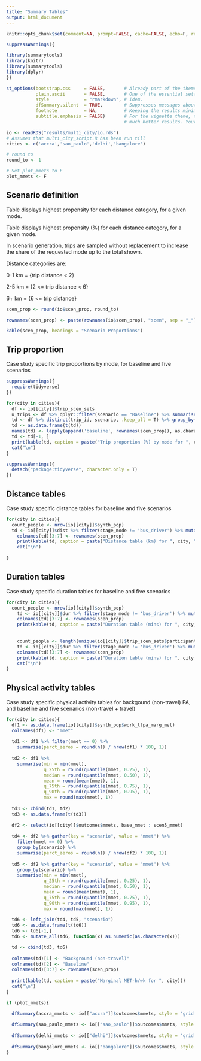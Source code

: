 ```yaml
---
title: "Summary Tables"
output: html_document
---
```


```r
knitr::opts_chunk$set(comment=NA, prompt=FALSE, cache=FALSE, echo=F, results='asis')

```


```r
suppressWarnings({

library(summarytools)
library(knitr)
library(summarytools)
library(dplyr)
})

st_options(bootstrap.css     = FALSE,       # Already part of the theme so no need for it
           plain.ascii       = FALSE,       # One of the essential settings
           style             = "rmarkdown", # Idem.
           dfSummary.silent  = TRUE,        # Suppresses messages about temporary files
           footnote          = NA,          # Keeping the results minimalistic
           subtitle.emphasis = FALSE)       # For the vignette theme, this gives
                                            # much better results. Your mileage may vary

```

```r
io <- readRDS("results/multi_city/io.rds")
# Assumes that multi_city_script.R has been run till 
cities <- c('accra','sao_paulo','delhi','bangalore')

# round to
round_to <- 1

# Set plot_mmets to F
plot_mmets <- F

```

## Scenario definition
Table displays highest propensity for each distance category, for a given mode.

Table displays highest propensity (%) for each distance category, for a given mode.

In scenario generation, trips are sampled without replacement to increase the share of the requested mode up to the total shown.

Distance categories are: 

0-1 km = \{trip distance < 2\}

2-5 km = \{2 <= trip distance < 6\}

6+ km = \{6 <= trip distance\}

```r

scen_prop <- round(io$scen_prop, round_to)

rownames(scen_prop) <- paste(rownames(io$scen_prop), "scen", sep = "_")

kable(scen_prop, headings = "Scenario Proportions")

```

## Trip proportion
Case study specific trip proportions by mode, for baseline and five scenarios


```r
suppressWarnings({
  require(tidyverse)  
})
```


```r

for(city in cities){
  df <- io[[city]]$trip_scen_sets
  u_trips <- df %>% dplyr::filter(scenario == "Baseline") %>% summarise(uid <- n_distinct(trip_id)) %>% as.numeric()
  td <- df %>% distinct(trip_id, scenario, .keep_all = T) %>% group_by(trip_mode, scenario) %>% summarise(p = round(dplyr::n() / u_trips * 100, 1)) %>% spread(key = trip_mode, value = p) %>% mutate(row_sums = rowSums(.[sapply(., is.numeric)], na.rm = TRUE))
  td <- as.data.frame(t(td))
  names(td) <- lapply(append('baseline', rownames(scen_prop)), as.character)
  td <- td[-1, ]
  print(kable(td, caption = paste("Trip proportion (%) by mode for ", city)))
  cat("\n")
}

```

```r
suppressWarnings({
  detach("package:tidyverse", character.only = T)
})

```

## Distance tables
Case study specific distance tables for baseline and five scenarios


```r

for(city in cities){
  count_people <- nrow(io[[city]]$synth_pop)
  td <- io[[city]]$dist %>% filter(stage_mode != 'bus_driver') %>% mutate_if(is.numeric, round, digits = round_to) %>% mutate_if(is.numeric, funs(round((.) / count_people, round_to)))
    colnames(td)[3:7] <- rownames(scen_prop)
    print(kable(td, caption = paste("Distance table (km) for ", city, "( ", count_people, " ) per person")))
    cat("\n")
    
}

```

## Duration tables
Case study specific duration tables for baseline and five scenarios


```r

for(city in cities){
  count_people <- nrow(io[[city]]$synth_pop)
    td <- io[[city]]$dur %>% filter(stage_mode != 'bus_driver') %>% mutate_if(is.numeric, round, digits = round_to) %>% mutate_if(is.numeric, funs(round((.) / count_people, round_to)))
    colnames(td)[3:7] <- rownames(scen_prop)
    print(kable(td, caption = paste("Duration table (mins) for ", city, "( ", count_people, " ) per person (everyone)")))
    
    
    count_people <- length(unique(io[[city]]$trip_scen_sets$participant_id))
    td <- io[[city]]$dur %>% filter(stage_mode != 'bus_driver') %>% mutate_if(is.numeric, round, digits = round_to) %>% mutate_if(is.numeric, funs(round((.) / count_people, round_to)))
    colnames(td)[3:7] <- rownames(scen_prop)
    print(kable(td, caption = paste("Duration table (mins) for ", city, "( ", count_people, " ) per person (people with trips)")))
    cat("\n")
}

```

## Physical activity tables
Case study specific physical activity tables for backgound (non-travel) PA, and baseline and five scenarios (non-travel + travel)


```r

for(city in cities){
  df1 <- as.data.frame(io[[city]]$synth_pop$work_ltpa_marg_met)
  colnames(df1) <- "mmet"
  
  td1 <- df1 %>% filter(mmet == 0) %>% 
    summarise(perct_zeros = round(n() / nrow(df1) * 100, 1))
  
  td2 <- df1 %>%
    summarise(min = min(mmet),
              q_25th = round(quantile(mmet, 0.25), 1),
              median = round(quantile(mmet, 0.50), 1),
              mean = round(mean(mmet), 1),
              q_75th = round(quantile(mmet, 0.75), 1),
              q_90th = round(quantile(mmet, 0.95), 1),
              max = round(max(mmet), 1))
  
  td3 <- cbind(td1, td2)
  td3 <- as.data.frame(t(td3))
  
  df2 <- select(io[[city]]$outcomes$mmets, base_mmet : scen5_mmet)
  
  td4 <- df2 %>% gather(key = "scenario", value = "mmet") %>% 
    filter(mmet == 0) %>% 
    group_by(scenario) %>% 
    summarise(perct_zeros = round(n() / nrow(df2) * 100, 1))
  
  td5 <- df2 %>% gather(key = "scenario", value = "mmet") %>% 
    group_by(scenario) %>% 
    summarise(min = min(mmet),
              q_25th = round(quantile(mmet, 0.25), 1),
              median = round(quantile(mmet, 0.50), 1),
              mean = round(mean(mmet), 1),
              q_75th = round(quantile(mmet, 0.75), 1),
              q_90th = round(quantile(mmet, 0.95), 1),
              max = round(max(mmet), 1))
  
  td6 <- left_join(td4, td5, "scenario")
  td6 <- as.data.frame(t(td6))
  td6 <- td6[-1,]
  td6 <- mutate_all(td6, function(x) as.numeric(as.character(x)))

  td <- cbind(td3, td6)
  
  colnames(td)[1] <- "Background (non-travel)"
  colnames(td)[2] <- "Baseline"
  colnames(td)[3:7] <- rownames(scen_prop)
  
  print(kable(td, caption = paste("Marginal MET-h/wk for ", city)))
  cat("\n")
}

```

```r

if (plot_mmets){

  dfSummary(accra_mmets <- io[["accra"]]$outcomes$mmets, style = 'grid', graph.magnif = 0.75, tmp.img.dir = "/tmp")
  
  dfSummary(sao_paulo_mmets <- io[["sao_paulo"]]$outcomes$mmets, style = 'grid', graph.magnif = 0.75, tmp.img.dir = "/tmp")
  
  dfSummary(delhi_mmets <- io[["delhi"]]$outcomes$mmets, style = 'grid', graph.magnif = 0.75, tmp.img.dir = "/tmp")
  
  dfSummary(bangalore_mmets <- io[["bangalore"]]$outcomes$mmets, style = 'grid', graph.magnif = 0.75, tmp.img.dir = "/tmp")
}

```
